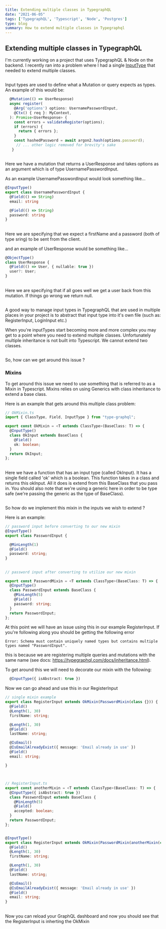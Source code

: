 ```yaml
---
title: Extending multiple classes in TypegraphQL
date: "2021-06-05"
tags: ['TypegraphQL', 'Typescript', 'Node', 'Postgres']
type: blog
summary: How to extend multiple classes in Typegraphql 
---
```



## Extending multiple classes in TypegraphQL


I'm currently working on a project that uses TypegraphQL & Node on the backend. I recently ran into a problem where I had a single <a href="https://typegraphql.com/docs/resolvers.html#input-types" target="_blank">InputType</a> that needed to extend multiple classes. 

##

Input types are used to define what a Mutation or query expects as types. An example of this would be:

```ts
  @Mutation(() => UserResponse)
  async register(
    @Arg('options') options: UsernamePasswordInput,
    @Ctx() { req }: MyContext,
  ): Promise<UserResponse> {
    const errors = validateRegister(options);
    if (errors) {
      return { errors };
    }
    const hashedPassword = await argon2.hash(options.password);
     // ... other logic removed for brevity's sake
   }
```

##

Here we have a mutation that returns a UserResponse and takes options as an argument which is of type UsernamePasswordInput. 

As an example UsernamePasswordInput would look something like... 


```ts
@InputType()
export class UsernamePasswordInput {
  @Field(() => String)
  email: string 

  @Field(() => String)
  password: string 
}
```

##


Here we are specifying that we expect a firstName and a password (both of type sring) to be sent from the client. 

and an example of UserResponse would be something like... 


```ts
@ObjectType()
class UserResponse {
  @Field(() => User, { nullable: true })
  user?: User;
}
```

## 

Here we are specifying that if all goes well we get a user back from this mutation. If things go wrong we return null. 

## 

A good way to manage input types in TypegraphQL that are used in multiple places in your project is to abstract that input type into it's own file (such as: RegisterInput, LoginInput etc.)



When you're inputTypes start becoming more and more complex you may get to a point where you need to extend multiple classes. Unfortunately multiple inheritance is not built into Typescript. We cannot extend two classes.


## 

So, how can we get around this issue ? 



### Mixins 

To get around this issue we need to use something that is referred to as a Mixin in Typescript. Mixins relies on using Generics with class inheritance to extend a base class.

Here is an example that gets around this multiple class problem: 

```ts
// OkMixin.ts 
import { ClassType, Field, InputType } from "type-graphql";

export const OkMixin = <T extends ClassType>(BaseClass: T) => {
  @InputType()
  class OkInput extends BaseClass {
    @Field()
    ok: boolean;
  }
  return OkInput;
};
```

## 

Here we have a function that has an input type (called OkInput). It has a single field called 'ok' which is a boolean. This function takes in a class and returns this okInput. All it does is extend from this BaseClass that you pass in. You should also note that we're using a generic here in order to be type safe (we're passing the generic as the type of BaseClass).

## 

So how do we implement this mixin in the inputs we wish to extend ? 

Here is an example: 


```ts
// password input before converting to our new mixin 
@InputType()
export class PasswordInput {

  @MinLength(1)
  @Field()
  password: string;
}
```

## 

```ts
// password input after converting to utilize our new mixin

export const PasswordMixin = <T extends ClassType>(BaseClass: T) => {
  @InputType()
  class PasswordInput extends BaseClass {
    @MinLength(5)
    @Field()
    password: string;
  }
  return PasswordInput;
};
```

At this point we will have an issue using this in our example RegisterInput. If you're following along you should be getting the following error 


```
Error: Schema must contain uniquely named types but contains multiple types named "PasswordInput".
```

this is because we are registering multiple queries and mutations with the same name (see docs: https://typegraphql.com/docs/inheritance.html). 

To get around this we will need to decorate our mixin with the following: 

```ts
  @InputType({ isAbstract: true })
```

Now we can go ahead and use this in our RegisterInput

```ts
// single mixin example 
export class RegisterInput extends OkMixin(PasswordMixin(class {})) {
  @Field()
  @Length(1, 30)
  firstName: string;

  @Length(1, 30)
  @Field()
  lastName: string;

  @IsEmail()
  @IsEmailAlreadyExist({ message: 'Email already in use' })
  @Field()
  email: string;

} 
```

## 

```ts

// RegisterInput.ts 
export const anotherMixin = <T extends ClassType>(BaseClass: T) => {
  @InputType({ isAbstract: true })
  class PasswordInput extends BaseClass {
    @MinLength(5)
    @Field()
    accepted: boolean;
  }
  return PasswordInput;
};


@InputType()
export class RegisterInput extends OkMixin(PasswordMixin(anotherMixin(class {})),) {
  @Field()
  @Length(1, 30)
  firstName: string;

  @Length(1, 30)
  @Field()
  lastName: string;

  @IsEmail()
  @IsEmailAlreadyExist({ message: 'Email already in use' })
  @Field()
  email: string;
} 
```

## 

Now you can reload your GraphQL dashboard and now you should see that the RegisterInput is inherting the OkMixin

